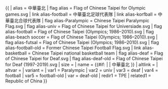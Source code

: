 {{ {{{1<noinclude>|country showdata</noinclude>}}}
| alias = 中華臺北
| flag alias = Flag of Chinese Taipei for Olympic games.svg
| link alias-football = 中華臺北{{{mw|男子}}}足球代表隊
| link alias-korfball = 中華臺北合球代表隊
| flag alias-Paralympic = Chinese Taipei Paralympic Flag.svg
| flag alias-univ = Flag of Chinese Taipei for Universiade.svg
| flag alias-football = Flag of Chinese Taipei (Olympics; 1986–2010).svg
| flag alias-beach soccer = Flag of Chinese Taipei (Olympics; 1986–2010).svg
| flag alias-futsal = Flag of Chinese Taipei (Olympics; 1986–2010).svg
| flag alias-football-old = Former Chinese Taipei Football Flag.svg
| link alias-basketball = Chinese Taipei {{{mw|men's}}} national {{{age|}}} basketball team
| flag alias-deaf = Flag of Chinese Taipei for Deaf.svg
| flag alias-deaf-old = Flag of Chinese Taipei for Deaf (1997-2019).svg
| size = {{{size|}}}
| name = {{#if: {{{name|}}} | {{{name|}}} | 中華臺北 }}
| altlink = {{{altlink|}}}
| altvar = {{{altvar|}}}
| variant = {{{variant|}}}
<noinclude>
| var1 = Paralympic
| var2 = univ
| var3 = deaf
| var4 = football
| var5 = football-old
| var = deaf-old
| redir1 = TPE
| related1 = Republic of China
</noinclude>
}}